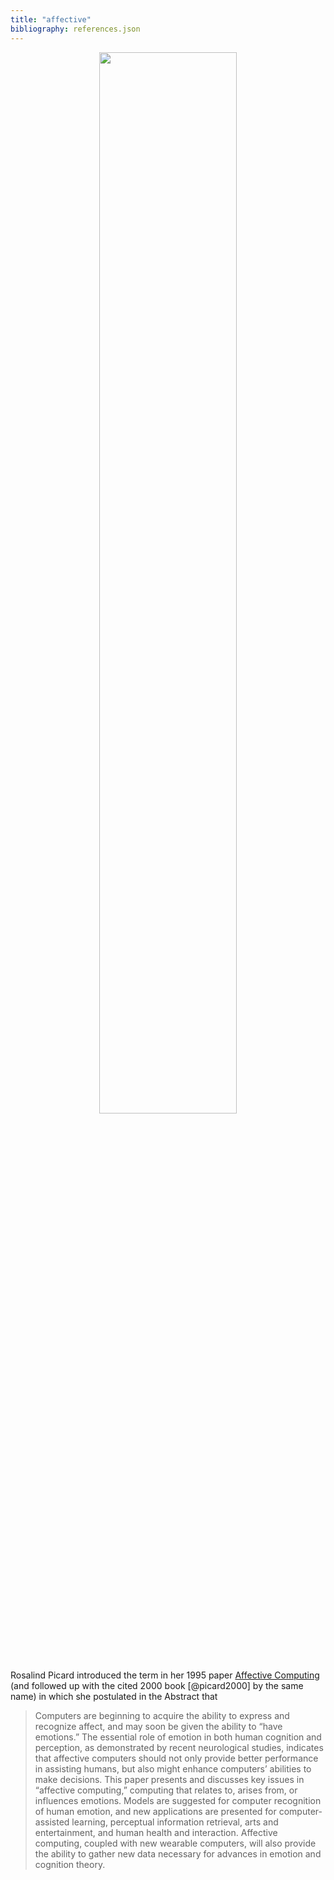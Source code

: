 ```yaml
---
title: "affective"
bibliography: references.json
---
```

<p>
<center>![](picard.jpg){fig-align="center" width="66%"}</center>
<p>
Rosalind Picard introduced the term in her 1995 paper [Affective Computing](https://affect.media.mit.edu/pdfs/95.picard.pdf) (and followed up with the cited 2000 book [@picard2000] by the same name) in which she postulated in the Abstract that

> Computers are beginning to acquire the ability to express and recognize affect, and may soon be given the ability to "have emotions." The essential role of emotion in both human cognition and perception, as demonstrated by recent neurological studies, indicates that affective computers should not only provide better performance in assisting humans, but also might enhance computers' abilities to make decisions. This paper presents and discusses key issues in "affective computing," computing that relates to, arises from, or influences emotions. Models are suggested for computer recognition of human emotion, and new applications are presented for computer-assisted learning, perceptual information retrieval, arts and entertainment, and human health and interaction. Affective computing, coupled with new wearable computers, will also provide the ability to gather new data necessary for advances in emotion and cognition theory.
